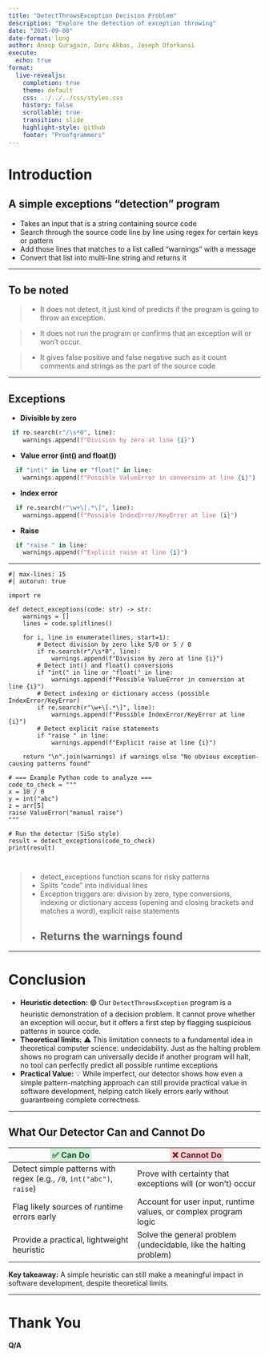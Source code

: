 ```yaml
---
title: "DetectThrowsException Decision Problem"
description: "Explore the detection of exception throwing"
date: "2025-09-08"
date-format: long
author: Anoop Guragain, Duru Akbas, Joseph Oforkansi
execute:
  echo: true
format:
  live-revealjs:
    completion: true
    theme: default
    css: ../../../css/styles.css
    history: false
    scrollable: true
    transition: slide
    highlight-style: github
    footer: "Proofgrammers"
---
```


# Introduction

## A simple exceptions "detection" program

- Takes an input that is a string containing source code
- Search through the source code line by line using regex for certain keys or pattern
- Add those lines that matches to a list called "warnings" with a message
- Convert that list into multi-line string and returns it

---

## To be noted

> - It does not detect, it just kind of predicts if the program is going to throw an exception.

> - It does not run the program or confirms that an exception will or won't occur.

> - It gives false positive and false negative such as it count comments and strings as the part of the source code

---

## Exceptions

- **Divisible by zero**

```python
 if re.search(r"/\s*0", line):
    warnings.append(f"Division by zero at line {i}")
```

- **Value error (int() and float())**

```python
  if "int(" in line or "float(" in line:
    warnings.append(f"Possible ValueError in conversion at line {i}")
```

- **Index error**

```python
  if re.search(r"\w+\[.*\]", line):
    warnings.append(f"Possible IndexError/KeyError at line {i}")
```

- **Raise**

```python
  if "raise " in line:
    warnings.append(f"Explicit raise at line {i}")
```

---

```pyodide
#| max-lines: 15
#| autorun: true

import re

def detect_exceptions(code: str) -> str:
    warnings = []
    lines = code.splitlines()

    for i, line in enumerate(lines, start=1):
        # Detect division by zero like 5/0 or 5 / 0
        if re.search(r"/\s*0", line):
            warnings.append(f"Division by zero at line {i}")
        # Detect int() and float() conversions
        if "int(" in line or "float(" in line:
            warnings.append(f"Possible ValueError in conversion at line {i}")
        # Detect indexing or dictionary access (possible IndexError/KeyError)
        if re.search(r"\w+\[.*\]", line):
            warnings.append(f"Possible IndexError/KeyError at line {i}")
        # Detect explicit raise statements
        if "raise " in line:
            warnings.append(f"Explicit raise at line {i}")

    return "\n".join(warnings) if warnings else "No obvious exception-causing patterns found"

# === Example Python code to analyze ===
code_to_check = """
x = 10 / 0
y = int("abc")
z = arr[5]
raise ValueError("manual raise")
"""

# Run the detector (SiSo style)
result = detect_exceptions(code_to_check)
print(result)



```

> - detect_exceptions function scans for risky patterns
> - Splits "code" into individual lines
> - Exception triggers are: division by zero, type conversions, indexing or dictionary access (opening and closing brackets and matches a word), explicit raise statements
> - Returns the warnings found
---

---

# Conclusion
- **Heuristic detection:** 🟢 Our `DetectThrowsException` program is a heuristic demonstration of a decision problem. It cannot prove whether an exception will occur, but it offers a first step by flagging suspicious patterns in source code.
- **Theoretical limits:** ⚠️ This limitation connects to a fundamental idea in theoretical computer science: undecidability. Just as the halting problem shows no program can universally decide if another program will halt, no tool can perfectly predict all possible runtime exceptions
- **Practical Value:** 💡 While imperfect, our detector shows how even a simple pattern-matching approach can still provide practical value in software development, helping catch likely errors early without guaranteeing complete correctness. 

---

## What Our Detector Can and Cannot Do  

| <span style="background-color: #d4edda; color: #155724; font-weight:bold; padding:4px;">✅ Can Do</span> | <span style="background-color: #f8d7da; color: #721c24; font-weight:bold; padding:4px;">❌ Cannot Do</span> |
|--------------------------------------|---------------------------------------|
| Detect simple patterns with regex (e.g., `/0`, `int("abc")`, `raise`) | Prove with certainty that exceptions will (or won’t) occur |
| Flag likely sources of runtime errors early | Account for user input, runtime values, or complex program logic |
| Provide a practical, lightweight heuristic | Solve the general problem (undecidable, like the halting problem) |

**Key takeaway:** A simple heuristic can still make a meaningful impact in software development, despite theoretical limits.

---

# Thank You  

**Q/A**

